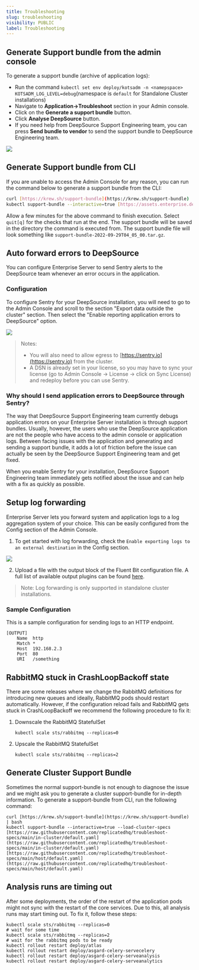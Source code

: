```yaml
---
title: Troubleshooting
slug: troubleshooting
visibility: PUBLIC
label: Troubleshooting
---
```

## Generate Support bundle from the admin console

To generate a support bundle (archive of application logs):

- Run the command `kubectl set env deploy/kotsadm -n <namepspace> KOTSADM_LOG_LEVEL=debug`(namespace is `default` for Standalone Cluster installations)
- Navigate to **Application->Troubleshoot** section in your Admin console.
- Click on the **Generate a support bundle** button.
- Click **Analyse DeepSource** button.
- If you need help from DeepSource Support Engineering team, you can press **Send bundle to vendor** to send the support bundle to DeepSource Engineering team.

![](https://files.readme.io/f1bb8a1-troubleshooting.png)


## Generate Support bundle from CLI

If you are unable to access the Admin Console for any reason, you can run the command below to generate a support bundle from the CLI:

```bash Shell
curl [https://krew.sh/support-bundle](https://krew.sh/support-bundle) | bash
kubectl support-bundle --interactive=true [https://assets.enterprise.deepsource.com/kots/support-bundle.yaml](https://assets.enterprise.deepsource.com/kots/support-bundle.yaml)
```

Allow a few minutes for the above command to finish execution. Select `quit[q]` for the checks that run at the end. The support bundle will be saved in the directory the command is executed from.  The support bundle file will look something like `support-bundle-2022-09-29T04_05_00.tar.gz`.

## Auto forward errors to DeepSource

You can configure Enterprise Server to send Sentry alerts to the DeepSource team whenever an error occurs in the application.

### Configuration

To configure Sentry for your DeepSource installation, you will need to go to the Admin Console and scroll to the section "Export data outside the cluster" section. Then select the "Enable reporting application errors to DeepSource" option.

![](https://files.readme.io/95fc694-enable-sentry.png)


>  Notes:
>
> - You will also need to allow egress to [https://sentry.io](https://sentry.io) from the cluster.
> - A DSN is already set in your license, so you may have to sync your license (go to Admin Console -> License -> click on Sync License) and redeploy before you can use Sentry.

### Why should I send application errors to DeepSource through Sentry?

The way that DeepSource Support Engineering team currently debugs application errors on your Enterprise Server installation is through support bundles. Usually, however, the users who use the DeepSource application are not the people who have access to the admin console or application logs. Between facing issues with the application and generating and sending a support bundle, it adds a lot of friction before the issue can actually be seen by the DeepSource Support Engineering team and get fixed.

When you enable Sentry for your installation, DeepSource Support Engineering team immediately gets notified about the issue and can help with a fix as quickly as possible.

## Setup log forwarding

Enterprise Server lets you forward system and application logs to a log aggregation system of your choice. This can be easily configured from the Config section of the Admin Console.

1. To get started with log forwarding, check the `Enable exporting logs to an external destination` in the Config section.

![](https://files.readme.io/1984bf8-image.png)

2. Upload a file with the output block of the Fluent Bit configuration file. A full list of available output plugins can be found [here](https://docs.fluentbit.io/manual/pipeline/outputs).

> Note: Log forwarding is only supported in standalone cluster installations.

### Sample Configuration

This is a sample configuration for sending logs to an HTTP endpoint.

```
[OUTPUT]
    Name  http
    Match *
    Host  192.168.2.3
    Port  80
    URI   /something
```

## RabbitMQ stuck in CrashLoopBackoff state

There are some releases where we change the RabbitMQ definitions for introducing new queues and ideally, RabbitMQ pods should restart automatically. However, if the configuration reload fails and RabbitMQ gets stuck in CrashLoopBackoff we recommend the following procedure to fix it:

1. Downscale the RabbitMQ StatefulSet
   ```Text bash
   kubectl scale sts/rabbitmq --replicas=0
   ```
2. Upscale the RabbitMQ StatefulSet
   ```Text bash
   kubectl scale sts/rabbitmq --replicas=2
   ```

## Generate Cluster Support Bundle

Sometimes the normal support-bundle is not enough to diagnose the issue and we might ask you to generate a cluster support-bundle for in-depth information. To generate a support-bundle from CLI, run the following command:

```
curl [https://krew.sh/support-bundle](https://krew.sh/support-bundle) | bash
kubectl support-bundle --interactive=true --load-cluster-specs [https://raw.githubusercontent.com/replicatedhq/troubleshoot-specs/main/in-cluster/default.yaml](https://raw.githubusercontent.com/replicatedhq/troubleshoot-specs/main/in-cluster/default.yaml)  [https://raw.githubusercontent.com/replicatedhq/troubleshoot-specs/main/host/default.yaml](https://raw.githubusercontent.com/replicatedhq/troubleshoot-specs/main/host/default.yaml)
```

## Analysis runs are timing out

After some deployments, the order of the restart of the application pods might not sync with the restart of the core services. Due to this, all analysis runs may start timing out. To fix it, follow these steps:

```
kubectl scale sts/rabbitmq --replicas=0
# wait for some time
kubectl scale sts/rabbitmq --replicas=2
# wait for the rabbitmq pods to be ready
kubectl rollout restart deploy/atlas
kubectl rollout restart deploy/asgard-celery-servecelery
kubectl rollout restart deploy/asgard-celery-serveanalysis
kubectl rollout restart deploy/asgard-celery-serveanalytics
```
